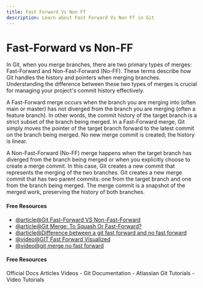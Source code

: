 ```yaml
---
title: Fast Forward Vs Non Ff
description: Learn about Fast Forward Vs Non Ff in Git
---
```


# Fast-Forward vs Non-FF

In Git, when you merge branches, there are two primary types of merges: Fast-Forward and Non-Fast-Forward (No-FF). These terms describe how Git handles the history and pointers when merging branches. Understanding the difference between these two types of merges is crucial for managing your project's commit history effectively.

A Fast-Forward merge occurs when the branch you are merging into (often main or master) has not diverged from the branch you are merging (often a feature branch). In other words, the commit history of the target branch is a strict subset of the branch being merged. In a Fast-Forward merge, Git simply moves the pointer of the target branch forward to the latest commit on the branch being merged.
No new merge commit is created; the history is linear.

A Non-Fast-Forward (No-FF) merge happens when the target branch has diverged from the branch being merged or when you explicitly choose to create a merge commit. In this case, Git creates a new commit that represents the merging of the two branches. Git creates a new merge commit that has two parent commits: one from the target branch and one from the branch being merged. The merge commit is a snapshot of the merged work, preserving the history of both branches.

#### Free Resources

- [@article@Git Fast-Forward VS Non-Fast-Forward](https://leimao.github.io/blog/Git-Fast-Forward-VS-Non-Fast-Forward/)
- [@article@Git Merge: To Squash Or Fast-Forward?](https://dev.to/trpricesoftware/git-merge-to-squash-or-fast-forward-3791)
- [@article@Difference between a git fast forward and no fast forward](https://gist.github.com/moraisaugusto/1fa02c49b6d9833fcdf665505595ac2e)
- [@video@GIT Fast Forward Visualized](https://youtu.be/DN1fNYoJgDw?si=_TZKACj4SCOuESGm)
- [@video@git merge no fast forward](https://youtu.be/X_8atqzsO8U?si=e9hMQg_aWLRMWf4O)

#### Free Resources

<Tabs defaultValue="official">
<TabsList>
<TabsTrigger value="official">Official Docs</TabsTrigger>
<TabsTrigger value="article">Articles</TabsTrigger>
<TabsTrigger value="video">Videos</TabsTrigger>
</TabsList>

<TabsContent value="official">
- <Link href="https://git-scm.com/docs">Git Documentation</Link>
</TabsContent>
<TabsContent value="article">
- <Link href="https://www.atlassian.com/git/tutorials">Atlassian Git Tutorials</Link>
</TabsContent>
<TabsContent value="video">
- <Link href="https://www.youtube.com/results?search_query=git+fast-forward-vs-non-ff+tutorial">Video Tutorials</Link>
</TabsContent>
</Tabs>
